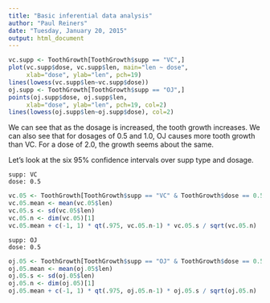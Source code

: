 ```yaml
---
title: "Basic inferential data analysis"
author: "Paul Reiners"
date: "Tuesday, January 20, 2015"
output: html_document
---
```


```r
vc.supp <- ToothGrowth[ToothGrowth$supp == "VC",]
plot(vc.supp$dose, vc.supp$len, main="len ~ dose", 
     xlab="dose", ylab="len", pch=19)
lines(lowess(vc.supp$len~vc.supp$dose))
oj.supp <- ToothGrowth[ToothGrowth$supp == "OJ",]
points(oj.supp$dose, oj.supp$len,
     xlab="dose", ylab="len", pch=19, col=2)
lines(lowess(oj.supp$len~oj.supp$dose), col=2)
```

We can see that as the dosage is increased, the tooth growth increases.  We can also see that for dosages of 0.5 and 1.0, OJ causes more tooth growth than VC.  For a dose of 2.0, the growth seems about the same.

Let's look at the six 95% confidence intervals over supp type and dosage.

    supp: VC
    dose: 0.5
```r
vc.05 <- ToothGrowth[ToothGrowth$supp == "VC" & ToothGrowth$dose == 0.5,]
vc.05.mean <- mean(vc.05$len)
vc.05.s <- sd(vc.05$len)
vc.05.n <- dim(vc.05)[1]
vc.05.mean + c(-1, 1) * qt(.975, vc.05.n-1) * vc.05.s / sqrt(vc.05.n)
```

    supp: OJ
    dose: 0.5
```r
oj.05 <- ToothGrowth[ToothGrowth$supp == "OJ" & ToothGrowth$dose == 0.5,]
oj.05.mean <- mean(oj.05$len)
oj.05.s <- sd(oj.05$len)
oj.05.n <- dim(oj.05)[1]
oj.05.mean + c(-1, 1) * qt(.975, oj.05.n-1) * oj.05.s / sqrt(oj.05.n)
```
